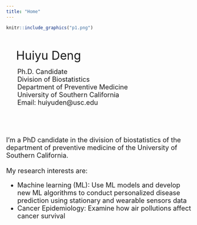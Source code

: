 ```yaml
---
title: "Home"
---
```




```r
knitr::include_graphics("p1.png")
```
\
\
<font size="6">
&nbsp;&nbsp;&nbsp;Huiyu Deng \
</font>

<font size="4">
&nbsp;&nbsp;&nbsp;&nbsp;&nbsp;&nbsp;Ph.D. Candidate  \
&nbsp;&nbsp;&nbsp;&nbsp;&nbsp;&nbsp;Division of Biostatistics \
&nbsp;&nbsp;&nbsp;&nbsp;&nbsp;&nbsp;Department of Preventive Medicine \
&nbsp;&nbsp;&nbsp;&nbsp;&nbsp;&nbsp;University of Southern California \
&nbsp;&nbsp;&nbsp;&nbsp;&nbsp;&nbsp;Email: huiyuden@usc.edu

\
\
\
I'm a PhD candidate in the division of biostatistics of the department of preventive medicine of the University of Southern California. 
\
\
My research interests are: 

- Machine learning (ML): Use ML models and develop new ML algorithms to conduct personalized disease prediction using stationary and wearable sensors data
- Cancer Epidemiology: Examine how air pollutions affect cancer survival 

</font>
